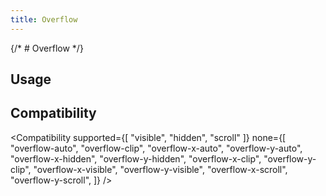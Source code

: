 ```yaml
---
title: Overflow
---
```



{/* # Overflow */}

## Usage

<Usage href="overflow" />

## Compatibility

<Compatibility
supported={[ "visible", "hidden", "scroll" ]}
none={[
"overflow-auto",
"overflow-clip",
"overflow-x-auto",
"overflow-y-auto",
"overflow-x-hidden",
"overflow-y-hidden",
"overflow-x-clip",
"overflow-y-clip",
"overflow-x-visible",
"overflow-y-visible",
"overflow-x-scroll",
"overflow-y-scroll",
]}
/>
